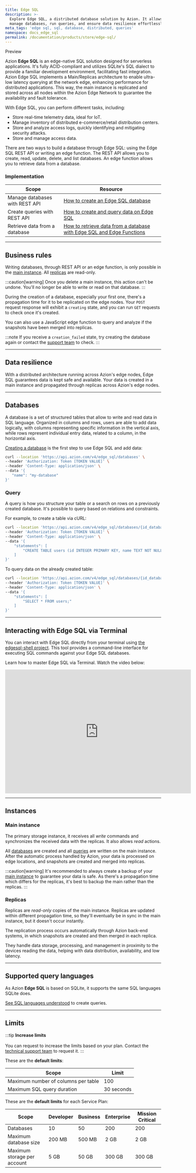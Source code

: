 ```yaml
---
title: Edge SQL
description: >-
  Explore Edge SQL, a distributed database solution by Azion. It allows you to
  manage databases, run queries, and ensure data resilience effortlessly.
meta_tags: 'edge sql, sql, database, distributed, queries'
namespace: docs_edge_sql
permalink: /documentation/products/store/edge-sql/
---
```



<Tag severity="info" client:only="vue">
  Preview
</Tag>

Azion **Edge SQL** is an edge-native SQL solution designed for serverless applications. It's fully ACID-compliant and utilizes SQLite's SQL dialect to provide a familiar development environment, facilitating fast integration. Azion Edge SQL implements a Main/Replicas architecture to enable ultra-low latency querying at the network edge, enhancing performance for distributed applications. This way, the main instance is replicated and stored across all nodes within the Azion Edge Network to guarantee the availability and fault tolerance.

With Edge SQL, you can perform different tasks, including:

- Store real-time telemetry data, ideal for IoT.
- Manage inventory of distributed e-commerce/retail distribution centers.
- Store and analyze access logs, quickly identifying and mitigating security attacks.
- Store and manage access data.

There are two ways to build a database through Edge SQL: using the Edge SQL REST API or writing an edge function. The REST API allows you to create, read, update, delete, and list databases. An edge function allows you to retrieve data from a database.

### Implementation

| Scope | Resource |
| ----- | -------- |
| Manage databases with REST API | [How to create an Edge SQL database](/en/documentation/products/guides/manage-databases-edge-sql/) |
| Create queries with REST API | [How to create and query data on Edge SQL](/en/documentation/products/guides/create-tables-edge-sql/) |
| Retrieve data from a database | [How to retrieve data from a database with Edge SQL and Edge Functions](/en/documentation/products/guides/edge-sql/retrieve-data-with-edge-functions/) |

---

## Business rules

Writing databases, through REST API or an edge function, is only possible in the [main instance](#main-instance). All [replicas](#replicas) are read-only.

:::caution[warning]
Once you delete a main instance, this action can't be undone. You'll no longer be able to write or read on that database.
:::

During the creation of a database, especially your first one, there's a propagation time for it to be replicated on the edge nodes. Your `POST` request response will exhibit a `creating` state, and you can run `GET` requests to check once it's created.

You can also use a JavaScript edge function to query and analyze if the snapshots have been merged into replicas.

:::note
If you receive a `creation_failed` state, try creating the database again or contact the [support team](/en/documentation/services/support/#service-channels) to check.
:::

---

## Data resilience

With a distributed architecture running across Azion's edge nodes, Edge SQL guarantees data is kept safe and available. Your data is created in a main instance and propagated through replicas across Azion's edge nodes.

---

## Databases

A database is a set of structured tables that allow to write and read data in SQL language. Organized in columns and rows, users are able to add data logically, with columns representing specific information in the vertical axis, while rows represent individual entry data, related to a column, in the horizontal axis.

[Creating a database](/en/documentation/products/guides/manage-databases-edge-sql/) is the first step to use Edge SQL and add data:

```bash
curl --location 'https://api.azion.com/v4/edge_sql/databases' \
--header 'Authorization: Token [TOKEN VALUE]' \
--header 'Content-Type: application/json' \
--data '{
   "name": "my-database"
}'
```

### Query

A query is how you structure your table or a search on rows on a previously created database. It's possible to query based on relations and constraints.

For example, to create a table via cURL:

```bash
curl --location 'https://api.azion.com/v4/edge_sql/databases/{id_database}/query' \
--header 'Authorization: Token [TOKEN VALUE]' \
--header 'Content-Type: application/json' \
--data '{
    "statements": [
        "CREATE TABLE users (id INTEGER PRIMARY KEY, name TEXT NOT NULL);"
    ]
}'
```

To query data on the already created table:

```bash
curl --location 'https://api.azion.com/v4/edge_sql/databases/{id_database}/query' \
--header 'Authorization: Token [TOKEN VALUE]' \
--header 'Content-Type: application/json' \
--data '{
    "statements": [
        "SELECT * FROM users;"
    ]
}'
```

---

## Interacting with Edge SQL via Terminal

You can interact with Edge SQL directly from your terminal using [the edgesql-shell project](https://github.com/aziontech/edgesql-shell). This tool provides a command-line interface for executing SQL commands against your Edge SQL databases.

Learn how to master Edge SQL via Terminal. Watch the video below:
<div class="cms-embed">
  <iframe width="600" height="400" src="https://www.youtube.com/embed/I1-YHAlwwgs?si=g0mYRZrEkSx_tNhh" loading="lazy" title="YouTube video player" frameborder="0" allow="accelerometer; autoplay; clipboard-write; encrypted-media; gyroscope; picture-in-picture; web-share" allowfullscreen></iframe>
</div>

---

## Instances

### Main instance

The primary storage instance, it receives all *write* commands and synchronizes the received data with the replicas. It also allows *read* actions.

All [databases](#databases) are created and all [queries](#query) are written on the main instance. After the automatic process handled by Azion, your data is processed on edge locations, and snapshots are created and merged into replicas.

:::caution[warning]
It's recommended to always create a backup of your [main instance](#main-instance) to guarantee your data is safe. As there's a propagation time which differs for the replicas, it's best to backup the main rather than the replicas.
:::

### Replicas

Replicas are *read-only* copies of the main instance. Replicas are updated within different propagation time, so they'll eventually be in sync in the main instance, but it doesn't occur instantly.

The replication process occurs automatically through Azion back-end systems, in which snapshots are created and then merged in each replica.

They handle data storage, processing, and management in proximity to the devices reading the data, helping with data distribution, availability, and low latency.

---

## Supported query languages

As Azion **Edge SQL** is based on SQLite, it supports the same SQL languages SQLite does.

[See SQL languages understood](https://www.sqlite.org/lang.html) to create queries.

---

## Limits

:::tip
**Increase limits** <br></br>
You can request to increase the limits based on your plan. Contact the [technical support team](/en/documentation/services/support/) to request it.
:::

These are the **default limits**:

| Scope | Limit | 
| ----- | ----- | 
| Maximum number of columns per table | 100 |
| Maximum SQL query duration | 30 seconds |

These are the **default limits** for each Service Plan:

| Scope | Developer | Business | Enterprise | Mission Critical |
| ----- | --------- | -------- | ---------- | ---------------- |
| Databases | 10 | 50 | 200 | 200 |
| Maximum database size | 200 MB | 500 MB | 2 GB | 2 GB |
| Maximum storage per account | 5 GB | 50 GB | 300 GB | 300 GB |


